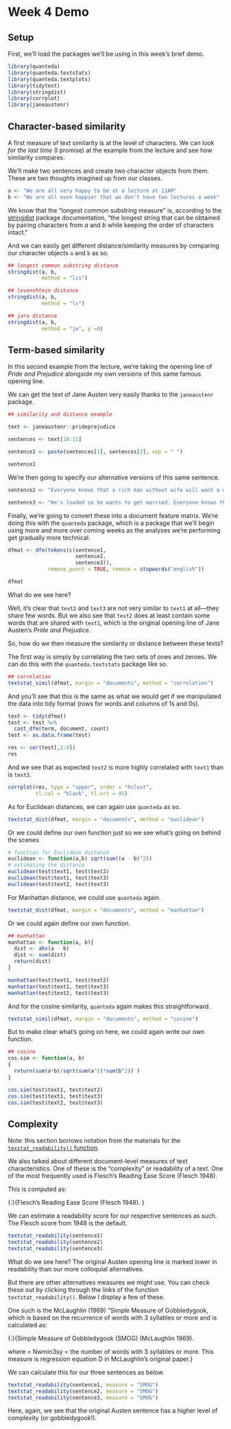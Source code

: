 # Week 4 Demo

## Setup
First, we'll load the packages we'll be using in this week's brief demo. 

```r
library(quanteda)
library(quanteda.textstats)
library(quanteda.textplots)
library(tidytext)
library(stringdist)
library(corrplot)
library(janeaustenr)
```

## Character-based similarity

A first measure of text similarity is at the level of characters. We can look *for the last time* (I promise) at the example from the lecture and see how similarity compares. 

We'll make two sentences and create two character objects from them. These are two thoughts imagined up from our classes. 

```r
a <- "We are all very happy to be at a lecture at 11AM"
b <- "We are all even happier that we don’t have two lectures a week"
```

We know that the "longest common substring measure" is, according to the [stringdist](https://cran.r-project.org/web/packages/stringdist/stringdist.pdf) package documentation, "the longest string that can be obtained by pairing characters from *a* and *b* while keeping the order of characters intact."

And we can easily get different distance/similarity measures by comparing our character objects `a` and `b` as so. 

```r

## longest common substring distance
stringdist(a, b,
           method = "lcs")

## levenshtein distance
stringdist(a, b,
           method = "lv")

## jaro distance
stringdist(a, b,
           method = "jw", p =0)

```

## Term-based similarity

In this second example from the lecture, we're taking the opening line of *Pride and Prejudice* alongside my own versions of this same famous opening line. 

We can get the text of Jane Austen very easily thanks to the `janeaustenr` package.

```r
## similarity and distance example

text <- janeaustenr::prideprejudice

sentences <- text[10:11]

sentence1 <- paste(sentences[1], sentences[2], sep = " ")

sentence1
```

We're then going to specify our alternative versions of this same sentence. 

```r
sentence2 <- "Everyone knows that a rich man without wife will want a wife"

sentence3 <- "He's loaded so he wants to get married. Everyone knows that's what happens."
```

Finally, we're going to convert these into a document feature matrix. We're doing this with the `quanteda` package, which is a package that we'll begin using more and more over coming weeks as the analyses we're performing get gradually more technical. 

```r
dfmat <- dfm(tokens(c(sentence1,
                      sentence2,
                      sentence3)),
             remove_punct = TRUE, remove = stopwords("english"))

dfmat
```

What do we see here?

Well, it's clear that `text2` and `text3` are not very similar to `text1` at all---they share few words. But we also see that `text2` does at least contain some words that are shared with `text1`, which is the original opening line of Jane Austen's *Pride and Prejudice*. 

So, how do we then measure the similarity or distance between these texts?

The first way is simply by correlating the two sets of ones and zeroes. We can do this with the `quanteda.textstats` package like so.

```r
## correlation
textstat_simil(dfmat, margin = "documents", method = "correlation")
```

And you'll see that this is the same as what we would get if we manipulated the data into tidy format (rows for words and columns of 1s and 0s).

```r
test <- tidy(dfmat)
test <- test %>%
  cast_dfm(term, document, count)
test <- as.data.frame(test)

res <- cor(test[,2:4])
res
```

And we see that as expected `text2` is more highly correlated with `text1` than is `text3`. 

```r
corrplot(res, type = "upper", order = "hclust", 
         tl.col = "black", tl.srt = 45)
```
As for Euclidean distances, we can again use `quanteda` as so.

```r
textstat_dist(dfmat, margin = "documents", method = "euclidean")
```

Or we could define our own function just so we see what's going on behind the scenes.

```r
# function for Euclidean distance
euclidean <- function(a,b) sqrt(sum((a - b)^2))
# estimating the distance
euclidean(test$text1, test$text2)
euclidean(test$text1, test$text3)
euclidean(test$text2, test$text3)

```

For Manhattan distance, we could use `quanteda` again.

```r
textstat_dist(dfmat, margin = "documents", method = "manhattan")
```

Or we could again define our own function.

```r
## manhattan
manhattan <- function(a, b){
  dist <- abs(a - b)
  dist <- sum(dist)
  return(dist)
}

manhattan(test$text1, test$text2)
manhattan(test$text1, test$text3)
manhattan(test$text2, test$text3)
```

And for the cosine similarity, `quanteda` again makes this straightforward.

```r
textstat_simil(dfmat, margin = "documents", method = "cosine")
```

But to make clear what's going on here, we could again write our own function. 

```r
## cosine
cos.sim <- function(a, b) 
{
  return(sum(a*b)/sqrt(sum(a^2)*sum(b^2)) )
}  

cos.sim(test$text1, test$text2)
cos.sim(test$text1, test$text3)
cos.sim(test$text2, test$text3)
```

## Complexity

Note: this section borrows notation from the materials for the [`texstat_readability()` function](https://quanteda.io/reference/textstat_readability.html).

We also talked about different document-level measures of text characteristics. One of these is the "complexity" or readability of a text. One of the most frequently used is Flesch's Reading Ease Score (Flesch 1948).

This is computed as:


\item{\code{"Flesch"}:}{Flesch's Reading Ease Score (Flesch 1948).
\deqn{206.835 - (1.015 \times ASL) - (84.6 \times \frac{n_{sy}}{n_{w}})}{
  206.835 - (1.015 * ASL) - (84.6 * (Nsy / Nw))}}
  
We can estimate a readability score for our respective sentences as such. The Flesch score from 1948 is the default. 

```r
textstat_readability(sentence1)
textstat_readability(sentence2)
textstat_readability(sentence3)
```

What do we see here? The original Austen opening line is marked lower in readability than our more colloquial alternatives. 

But there are other alternatives measures we might use. You can check these out by clicking through the links of the function `textstat_readability()`. Below I display a few of these. 

One such is the McLaughlin (1969) "Simple Measure of Gobbledygook, which is based on the recurrence of words with 3 syllables or more and is calculated as:


\item{\code{"SMOG"}:}{Simple Measure of Gobbledygook (SMOG) (McLaughlin 1969). \deqn{ 1.043
   \times \sqrt{n_{wsy>=3}} \times \frac{30}{n_{st}} + 3.1291}{1.043 * sqrt(Nwmin3sy
   * 30 / Nst) + 3.1291}

where \eqn{n_{wsy>=3}} = Nwmin3sy = the number of words with 3 syllables or more.
This measure is regression equation D in McLaughlin's original paper.}

We can calculate this for our three sentences as below.

```r
textstat_readability(sentence1, measure = "SMOG")
textstat_readability(sentence2, measure = "SMOG")
textstat_readability(sentence3, measure = "SMOG")
```

Here, again, we see that the original Austen sentence has a higher level of complexity (or gobbledygook!).